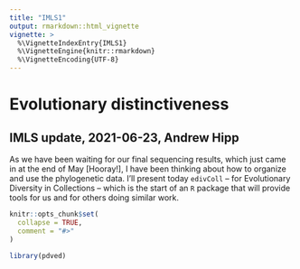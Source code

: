 ```yaml
---
title: "IMLS1"
output: rmarkdown::html_vignette
vignette: >
  %\VignetteIndexEntry{IMLS1}
  %\VignetteEngine{knitr::rmarkdown}
  %\VignetteEncoding{UTF-8}
---
```

# Evolutionary distinctiveness
## IMLS update, 2021-06-23, Andrew Hipp
As we have been waiting for our final sequencing results, which just came in at the end of May [Hooray!], I have been thinking about how to organize and use the phylogenetic data. I'll present today `edivColl` -- for Evolutionary Diversity in Collections -- which is the start of an `R` package that will provide tools for us and for others doing similar work.

```r
knitr::opts_chunk$set(
  collapse = TRUE,
  comment = "#>"
)
```

```r
library(pdved)
```
